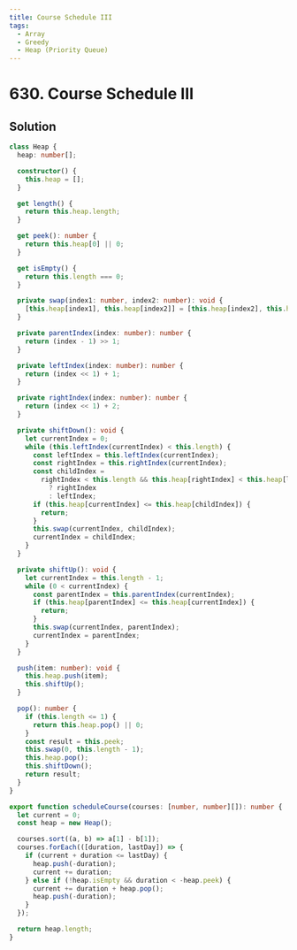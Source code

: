 ```yaml
---
title: Course Schedule III
tags:
  - Array
  - Greedy
  - Heap (Priority Queue)
---
```


# 630. Course Schedule III

<Badges>
  <LevelBadge level="hard" />
  <TopicBadge name="Array" slug="array" />
  <TopicBadge name="Greedy" slug="greedy" />
  <TopicBadge name="Heap (Priority Queue)" slug="heap-priority-queue" />
</Badges>

## Solution

```typescript filename="solution.ts" copy
class Heap {
  heap: number[];

  constructor() {
    this.heap = [];
  }

  get length() {
    return this.heap.length;
  }

  get peek(): number {
    return this.heap[0] || 0;
  }

  get isEmpty() {
    return this.length === 0;
  }

  private swap(index1: number, index2: number): void {
    [this.heap[index1], this.heap[index2]] = [this.heap[index2], this.heap[index1]];
  }

  private parentIndex(index: number): number {
    return (index - 1) >> 1;
  }

  private leftIndex(index: number): number {
    return (index << 1) + 1;
  }

  private rightIndex(index: number): number {
    return (index << 1) + 2;
  }

  private shiftDown(): void {
    let currentIndex = 0;
    while (this.leftIndex(currentIndex) < this.length) {
      const leftIndex = this.leftIndex(currentIndex);
      const rightIndex = this.rightIndex(currentIndex);
      const childIndex =
        rightIndex < this.length && this.heap[rightIndex] < this.heap[leftIndex]
          ? rightIndex
          : leftIndex;
      if (this.heap[currentIndex] <= this.heap[childIndex]) {
        return;
      }
      this.swap(currentIndex, childIndex);
      currentIndex = childIndex;
    }
  }

  private shiftUp(): void {
    let currentIndex = this.length - 1;
    while (0 < currentIndex) {
      const parentIndex = this.parentIndex(currentIndex);
      if (this.heap[parentIndex] <= this.heap[currentIndex]) {
        return;
      }
      this.swap(currentIndex, parentIndex);
      currentIndex = parentIndex;
    }
  }

  push(item: number): void {
    this.heap.push(item);
    this.shiftUp();
  }

  pop(): number {
    if (this.length <= 1) {
      return this.heap.pop() || 0;
    }
    const result = this.peek;
    this.swap(0, this.length - 1);
    this.heap.pop();
    this.shiftDown();
    return result;
  }
}

export function scheduleCourse(courses: [number, number][]): number {
  let current = 0;
  const heap = new Heap();

  courses.sort((a, b) => a[1] - b[1]);
  courses.forEach(([duration, lastDay]) => {
    if (current + duration <= lastDay) {
      heap.push(-duration);
      current += duration;
    } else if (!heap.isEmpty && duration < -heap.peek) {
      current += duration + heap.pop();
      heap.push(-duration);
    }
  });

  return heap.length;
}
```

<ProblemLink
  codingSite="leetcode"
  href="https://leetcode.com/problems/course-schedule-iii/"
  title="Course Schedule III"
/>
